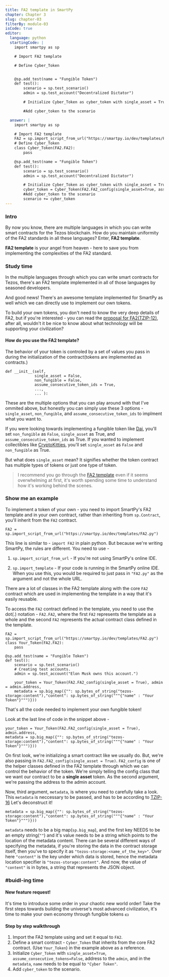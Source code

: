 ```yaml
---
title: FA2 template in SmartPy
chapter: Chapter 3
slug: chapter-03
filterBy: module-03
isCode: true
editor:
  language: python
  startingCode: |
    import smartpy as sp

    # Import FA2 template

    # Define Cyber_Token


    @sp.add_test(name = "Fungible Token")
    def test():
        scenario = sp.test_scenario()
        admin = sp.test_account("Decentralized Dictator")

        # Initialize Cyber_Token as cyber_token with single_asset = True

        #Add cyber_token to the scenario

  answer: |
    import smartpy as sp

    # Import FA2 template
    FA2 = sp.import_script_from_url("https://smartpy.io/dev/templates/FA2.py")
    # Define Cyber_Token
    class Cyber_Token(FA2.FA2):
        pass

    @sp.add_test(name = "Fungible Token")
    def test():
        scenario = sp.test_scenario()
        admin = sp.test_account("Decentralized Dictator")

        # Initialize Cyber_Token as cyber_token with single_asset = True
        cyber_token = Cyber_Token(FA2.FA2_config(single_asset=True, assume_consecutive_token_ids = False), admin = admin.address, metadata = sp.big_map({"": sp.bytes_of_string("tezos-storage:content"),"content": sp.bytes_of_string("""{"name" : "Cyber Token"}""")}))
        #Add cyber_token to the scenario
        scenario += cyber_token
---
```


### Intro

By now you know, there are multiple languages in which you can write smart contracts for the Tezos blockchain.
How do you maintain uniformity of the FA2 standards in all these languages?
Enter, **FA2 template**.

**FA2 template** is your angel from heaven - here to save you from implementing the complexities of the FA2 standard.

### Study time

In the multiple languages through which you can write smart contracts for Tezos, there's an FA2 template implemented in all of those languages by seasoned developers.

And good news! There's an awesome template implemented for SmartPy as well which we can directly use to implement our own tokens.

To build your own tokens, you don't need to know the very deep details of FA2, but if you're interested - you can read the [proposal for FA2(TZIP-12)](https://gitlab.com/tzip/tzip/-/blob/master/proposals/tzip-12/tzip-12.md), after all, wouldn't it be nice to know about what technology will be supporting your civilization?

#### How do you use the FA2 template?

The behavior of your token is controled by a set of values you pass in during the initialization of the contract(tokens are implemented as contracts.)

```python=
def __init__(self,
             single_asset = False,
             non_fungible = False,
             assume_consecutive_token_ids = True,
             ...,
             ... ):
```

These are the multiple options that you can play around with that I've ommited above, but honestly you can simply use these 3 options - `single_asset`, `non_fungible`, and `assume_consecutive_token_ids` to implment what you want to.

If you were looking towards implementing a fungible token like [Dai](https://decrypt.co/resources/dai-explained-guide-ethereum-stablecoin), you'll set `non_fungible` as `False`, `single_asset` as True, and `assume_consecutive_token_ids` as True.
If you wanted to implement collectibles like [CryptoKitties](https://www.cryptokitties.co/), you'll set `single_asset` as `False` and `non_fungible` as True.

But what does `single_asset` mean? It signifies whether the token contract has multiple types of tokens or just one type of token.

> I recommend you go through the [FA2 template](https://smartpy.io/ide?code=eJztPe2S28aR__UUc1DlREoktbu5JOW113WytPLt2fqItHZSUVQgCAyXyIIADYC7S@Wc8lvcn6Tqft2D3L2Jn@S6ez4wAwxAcHeVkx2xXBaXmOmZ6env6WncvXvn7l0G_52kZZ5F67CMsxR@wl9fc87KBWdPHx2wogzSKMgjFvF5nMbY6hDbfLYoy1Vx@PDhWVwmwWwSZsuH5bt4Jf43fjhLstnDZVCUPH@4yrNVVgRJQQ_H@wcPPzdGWmY5Z_wqWK4SXjyMsnC95GkZ4EgsKNvGKpZZGvHy4Tw4GBfLIC9Xm4efM5ir1SEoCl4Wk_K7kr_LCuoIA8A8snOejsMM1h6EZYFQHu6PLVgTnGK8XGV5yeSPLChYsZJTh_@e8TIYv8yzszxYLuP0jD3O0nl8ts4DA5mngMgpYNIP6eGUhQnMii2yJCoIy0uEsjKghCYUmoboUgE5vMPgAzvCfB83xfcHBU_mI_rZ@kR8tj7zl1nEG48YO2JPYVO4o1sB80i4T@jboVuapf58nZ7Fs6Q5Xnu3IIr85Rq2yIftSIs5z3t1y3kQBa6RRLfTfO3qNc_ykPtJsMnWZdG7V7FeISX42YrDvmR5v16APyBm3LSCh@syvuA@UZ4fw963jwXwsWEZJD6Om2z6jJUE7zY@ME6@8VdZnJZFB@YabQH9SRkDA6pOzT7Dwzv6x3huENah1RbpcLLc@MtgBbCK1QS@6AYcIG9pPovPfLOLYKBsReJgWo06ZcvgnAsOCpG8z3jKBcuwtTH_u0AmZ@skyKH9qmBxChIpiFg2ZzDSGH8bsQVPQ87iUoKENisu5GEFBTrgUCAOS67@UPKD8aCIeT6pEETLspjoyOIpa3lxYa1FwiyCCxguW8LKQOyAYCO6CM44m22M7pdZfo5CI0uBTIC2CYgQb3HEpnvT@qwsHj2yWNYAe5wSnxA0aDIWTeIkLjdq9TQIYC@e8An9MIdpGyDKRVAyomImqXgBCykzNuNsvz4rzctHmq1rJDBVv08VNQDeApbwsyDcAJCyRDTQoJecnXO@YkGerUEhGJuokDSDHV@AUCfUrdY5qCdeTKqWRp9vCp6PgzAEUMBTQY6wVyUQCQwuSejQaD4drKlDFOUcZPZ9vRdDNv6cZZdApMUClGAMCJ66R3wqd_GLYLZJYJ2gG8oszJIRzJ8DEiNEIoxSoURx7dSAAhPM8ghEqWr88tHjrwB3KcE@55tCbaRcRX1LbEF5ZAvO2uYgw8TzOBT8l_Pv1jEsnwVJAvMAEwBIg4_nOdA2IjznIUzNhIHkfRHkcYA4FiRyP4_PFiXo6OWs@PS@2lOLvoAAVgFoTV6KZUIvwgZ8hW4r3CsQ1zDvZYAM_s8kKMZF_I43WLUu3o8aEr8hkWRLEqNjKXKD5DIAxC6Qd8WEAME5H7HZuhRfgWoNSNKo4kCWAe7SOAxgq5BCAYSgZ76kxSScWvHlCjhwUNBTA5CSDYhIlBeXINPYtL6GKfLMlEhlWEfBFl3V9bhGuwFQLL@Is3XBLoDakSIkpZ3@4eSlTSsjFLuXgQki5SFwTpBvEIPExygQz7UEBmEKX5G0hARCSjclp5upTquuqltBiE6zS8BeDOCCiyBOkIA@rdGWAeZsHUccrbdLnF2M@4LWKqzCFAInczYtQU1PkWyjLL1Xwqp4BJgBjk2seTDA34j9aV2UtFycDQA3YAHtbiTpAEE3CLdpKxw5DAgD3u8WHKHhaNROynJoO5YAECs8CBdygoOUX@HkLNZTOgaN1ygogyY5NW26I4ehZwB9FAGCUsFPjPhJ67MgAsM4LkrBcTBzDRNgQdsSOsVAERtb_plUca9gsyBBOVCfqctwavy2pYtpP7U_bCFM0D2kV3784a_I6UCDyBk__vA3qehIUL9GF@TlBsVpxp7F4QJsKfQOmiDBOGsuCeVC@8RsmywPYpjR8VXIafhBwxb0HgdpmpWomC6AHXYezhtWW5ACiwHSPHBuvD72JbV_AB3G1MLqY1pYbb3MNlZn0xBq65zO7T5Nem7rSa1q45Xa1GkdL_NVk0ZfSx13ABAtGt3rqqEDQrYqGt271EEHKGiTBo7JNARWJ4wS2nid9N7WPeFbOrawhAVh6dnSQJIw_nNHRgYera_AVkYd9hhddy444tsgWfPCiAtUMRWQTjwB2V9pFGL4Z1@Py81KdgfqDEVblItoLoGKRVAiSgG2E6PGFDJQu@HjT8K1On0elHdkLOE4z7PcX6KiPeNt4QQZiRge2usVvwJM8cV@CKp_Hl9JjvY9DRk9HAm1GB4C5ZfrHHSL2ecBPNHtxfzBfEcU8YgaQj_xkb2F84iAvdMXXx0_9795_uT46cnz4ydeBQi8ufUczI0YkOpLFaChNQGdPH_9zdOnJ49Pjp@f@l88@vrR88fHBjSgVs0y9pyc03r@4tR_8fL41aPTF6_qUNAVaIBoh_K758cmCDWJAnAkebnCUhOEmsRrwNHrb16@fPHqlLCkKDFc5zmXBETkBc5NUIKWiSpdKzWqbeujE0ZEOM8SIODiUJL3dDrNwmCZ4HcCapgBf8YfGQN_YOmzQyZ9pU_Fr@VVcahawF9ZswVjirjhkfqqnwVL9NTgCQga@eP3LAHjAb9X32B@mhFhDYIrpEID@44ngF9yRUKQwKUwrCuXmFYEWrlYg5nEBccS37GTEu144ctbYT8AFQHiQF1eGhYYJ7eAVb4OkxJ9Ihn1C9yFmnq5Eadi5zNeapAkICTh6N7llSk3XpG_NsC9ED88EvvhiCyZH71LR8ySRlu6yQ3UImtoqfhqWZMODVjNX36biGZNW2bgwbK8Ef0r5gh_eGIO3nBota_@spBnY0lQ9S54UlMuZK@vgUQHct7DYevMWz4Dj2aAqwCQ5hKkVLDmbpOEgxKUKFHzog1o0s_QELglX0qqpJmMcGkGxAuxzNxGV9WUNq1oTBu6FHKOPr9a5YOLEWufjBRCL6SU9MmXmwqFi9xJEok0q_Ixpr9Yr8CT4Vq8F1PTt1f8aEO8TX50saFNWhYJkP7oojMzltHWpo1Fr8VzCERR68Cj@RFjqYkQSSomGzoI02UsEJiRXsxIz9OkUYuiFGJEzxa2MZCjQbc0deBoO3HmJnFKmtS6lghp@jWPzoBiz_nGoEsRmqvUMB0QBaB5E2rNBhisG1LMUZD4mJ2k7D64jipaiC4T@I4UMQvAR9TBqBBDJlOY6SoIz6cTq7PwisYiVG1CCMEjp@AEhhBxMhjdBF9aamTFFdVabokjDArAEeW2G73xV7HtNuJFa4PgDaFN4QxHH3ow6skB7U4mjAbOAwyAc@g489DtaC9iNWexwrZh3a6iJD8BsXNIRaa4@QPRXlDkUxkDC8CjAPdEWXmS3sA0ErGpautVGIW9lFE@hCIDfTqm7AwIR@KsF0Pf@ZKefFoFbxAKv4I_BJxlsFHdWEbm0jzmSVSnOJrzYVOQujWYlKNyBXUTQ9OdfO6EkddBqMaavZM4PQdvrrzkQG1amZABKWJZRJaC2TeyAYaF6VyB3Dk8WriPrinah_cRpVMp1f73PyvJBd_12cJUbJ5w_dD_ZKq7OCWRIX4wPTHYRMH_QIb@lPVqxlflMbqASS1JdnwD_DxtKELNBzdm@jhNW@zR5h5uVX_2p48ytD9tqrGjy3Bn7Yerht1wrnkXAUANDfQNe8mC0y82JS@aMteBeGMi4rR2UKKeOhJP9BKGIMaEGBF4RoqxmQt1xA6qHePLcqDdFHxj27ep@dZdH7onY6sQ@WjU3InrSXQJr79Ilx0qZIOcUfEWXvZDNjR8o2MGtFHtvd4KLKxhg_WQOV9mF3zXUSOe7DZyJS8Kf8mXMxlG2WFITdUlbkYJ9lUx6Dv88I72zEnw@9n80MDAdyAx@@ig3Wz5Vju9KXFMIWPMq1hhqLZrYuTeWaO2TVd0pJXChCo8TOzlNzmtqXir@cu@uALZzJKSRpB2V@yi4TvDE0Qx7GN5IjSwJm7hpzZ1OTXLP29ddcXvzcUVuDo1Ha8ipVPaMmRhHw_T_k5e5TOQ4vjv6zIHm3ZUaYR223dLnF5Hdc2gkX00KfZ9xNTBocz8KYc9VFYlabTwBUtFeqMSRSiNTQRVgnqAjxxumYkuNSs3sOthA4FMzOVuXyh2cblCIixVIe_Gc6uUam2f5EjdQafaHupZbV@ganpHW82OY_0CWq@AM4H1wXWYYYrENA3KKa4VnVs6glJpRsIQJl8E7VXjYAqkeE69wawOy3UAhuwARwNQw6k8gZpob_or8IVk4kUzXwA8oPk6kY55LhoGYbgmC57jkQqTRyqF9K9f1jIhtjlIlHiA4@IY6sBHOEcgPjlmhcCDQeVW6PQalRgUYYbBZVwu8Dy5Qic49MOJJW5Ahdye6U55KVss2P5nhoIkPDyiRbTHIHrDII9iwMSkhYxhNwd7_cxeADso3REv23BCKiWb4uI2FgUjAxHE881AwmVHR@wCFAJtx_jkCWz8IlsnEaYNGfA8OwgtO9MqKL3yalDNkz1g@52SVPXGRV5Ua7asoNteuNIKF@wzBbmniLAMNHO6khjs6d7iXCXEXuSU8HSgl1Ulh5@ok1zB4ZLtlfGhAtR29gDlZwWpzPsAPjYC0CpN9VIeG1PCKrA4BmJjCtjhAAiUmPzwDukOC_xAJcOMRG6TispXlEnckWLW4NFRlVCFknpi5eAMVT@tXAXASQRWDuyMSO1qROEcHZRKI4MEZ2u0TCMnWKvn8I6dZq_y62frGBPsgyqhFnM4kWzOUEoCkq3TOYzOBClpDyvXSMc5xdEeCqN0AbiiPEY8s1Bgckz2WsThojrCL2TGcB7TfldXKWgwNueXMrIVyhwBnFcUqR@z5RLoZs4DILQqsjNmv0PFpIOxQFhCObzB0K5hJU_fDtQtiMvLy4m8wjCJs4cRv3iYc6AHpKfJolwmd60ciKEAiFnHWgWZidPrgvQepgAFIh_BzDUN8BhYQLDJWOR0KcVIOl8mLVJkD3hBmRMFGaSCGdgqAeWGtyUoRorpqrizYoBiA5NaopmAjQS@BbBqdkIXBlrhKk08LpTZuw4XesVTTz72D_YO9vZ@vXfg450Vf_bJ_q_nvzzwpoc0iJHXCNs_1vdDUjkxbHMG_ImbGJcqpkrpj29gtlkRw9I31Q65LtEMybSp4FWZ4UJLZDO@mVhXQ3KODKxEzHCLaq_MyBG7f59fQSdf7shOGR_cTCWBNlZqycDoP7T7ZUYAEbqZ8cQ@vUgKmP3oh46epWH14DUK48@OXok@2YA@1THH1nG0M6eH0r909J1Zp_3481EtA8DdGfSdrfC2JKaJiapDU2opnDNDDgxsANZgcpgteVc6EXSeBGcDr9Ha6wWzJSVrG3Az29CmV5XY6KN8WsbvSEz4Cb_gCeYtPeHzALp@DSq2luiFTGSHFuQpyVHDT3IFTFVg1Dy6MD1RR8in2BG0iwDbh6i8iKMmS4rEoVoPEO6@mliTqybCC6j1UVLG8BDtBjXhU8VPRJbov9pkqYWaxRE1i4bwpK0a9hexfQXICFCZ0WBopHI0bZKRixcbIQPZl3xBI0NKgLBIVeZW@WQuHOnWE0p5MBsqcFekMFQzTIhqEMHdanXllTSF2Odsb8QqQeydvnr0_PXT41f@i6f@H45fvah5EvjpfbjZxCqMW4Ulj3BozzxGPqxuIX0GE@sxdmdGatssuiMUMsEQdt4y6yo7dzhk_7ENhL1_R6zqvLVvk6vsmLUwrTUf9koUavmYs7wJHL26mwAxaMMRBrY_FcE2zYmJlW85bNJQ0zFrrOZDIJSb44CyRR0IMHw3TU9CQleec9_d6JxFPSHXMRe6@CJlEdjue@L2C8bXFugxpNllc6tg_iAHbCE2dO8oyUuV92HbZkJZWSxg0eAWUdaKEwOpYrA3ehJvJ@o043NMWFPuaDt@O7HrzFJ2oBg_ZdaJBVq332f9PdZGRBwUPobXWlfWB9DYwFHbbiiFYIAyiFisuoU2nNOQXapJPDB2qm0SWyRK6yB1w07tRduaO4dagQrttn5m@vypzf65y4S1Q6k0Sx6kIlQuO4q0DvyZdHZR3IrhZJyKNQ_sqq64gLm_yjO86efLw7EB_Fvb3S4yh9YTeUqLX92k3kc6Wr3b2PcmonEbZbeQtcGCdZqzqNpFWSLBy82x1ZlPK5VXh7s9GuPHOMCu5UFWu2RGA3snYTgBqucjfYzcAbCZqdXYHTcffkSj@anQuGdl7spD8SQLgwTPucU5Oh50yzCtOvrGQhCDBtNbQkHHeF0zluDU6Xlv67Tvkb8l2LRviZFXkueEJIqIDPaGI3OyhpuazefhAnjav4j55WC1zrms12GfMpu3kEh6GdzveR5dSInlFRKj_ZQhWBn9j9BHxIDieP9gAp2cYrl2YvHdqDOlo1dKnU1UdKXMfLwlIaVC8o1E@62I9euK9EoudMtloItODV6_btARx2gGKFrzdb4VVRSau4uhMjMLshlMNUIcTXyJ3K7@EIbtiW_djr4MggjstERU6ENxfdEMyAZjNVg8oQAbBU8u8jO3ZSVOA_Iz0WXgmWjxqCuA7LAxNeUNoN1EssxOMQH8bPc23UYyTaERU1An1jeMJugFXatjr_RKd99uN6W@YzVK_KlumpEsefMo0LW3jt1s91jbBjoqPQFfB3GCuzlwCFz3fdahVK6y2gv8R3UHgrw0CjKJQ1WssIK3VWac6f6UpbM@W6hDW1H@AQHK9FHp1rRmm8@yLBmIeinvdyI1kpLprERVW@dVHQHaUNShoHEQuOtIOhegIlOrf7eGQ7XlGq4jVL@VxewTmeaMQDEJ8CZeaJtb8NFNAnoQ0Wz7esVQ72Wd0p13LRCszvSMV@mLtaV2TRj6GBmP53bOz80mrKbz5hyjIxfmhJd4wNhzltT2FjF6F1MoRFWecMHDc8q1I@SmWLJrxkP8zi75PXlFhkBWiWe9z0yqyUnn5XrnJbXx2guVNMZTV6mP2D6M9vzpqRpKPoCB9r22iMlfHAd8dra84D59JHitA4MaZlo9UHP2oSg_g3TByssYvNICS3AQDK@fi6EQJN2cxjRsarZwYFtbxvI7gOweAer2LTCSae2xOVRLlcUGMGfEspZc1baCurdVX3rNGKN4ZucUG7Df1EC@bTvepmk3qUaXEbATzZoNjfNp2bRKZDYkVjVsm4Tt4f3XgAihBj_aAQD9_ZXMe2@U22LfvDrR94PP4gueigZGbStRiU3neVVpaTKLLtqkwTIOxzhZTDnmy6pinQayzIqSzRN@RdUiw0UWK7ulPlXTS4WpVDElh99cFzh0CRY6sQcgFduPKlx5DRYqLfKBf96alzHuVPoEL_lUHTfLGdZWxPI9IyrRsQS7ytyQf6NiIFUqHKIJc9Aqyvn31y@esxlenVD3MCvEGHciMAKWUP0Tc213YZvFkbAI0C9VcS92SeUQMbk@SPC22EYn2vHIAuGpaXvskMxDnIqfzWUm3cD7ReSxX1SLs5Hs4dJbeuKjenOBsZYO4mGF9@_RhK_YaOCwVkYO_hppK2HUtGxHlVE3YgYj7sKJVM9TSu668Qd0_SUvqcifqL4nMl6CXN6OjmkpjoKDNYYww0S2GjXzl@t6ZLhbQDHKAP8COrBpUbqFyqPiXNedCeRN@JMn6MdQJ5Ngd@HkjjNnGH@3hVQYuLV7BMZE4RsS3WBvxFqQrjo5XdfGequuE3WDerDjgs0rN85d2_FOT_u2kDCcmD23LHcLAdijeVb1SKO4HI@83TAC5rtVXGvEvlvzfNMSDKVnLfrCvIBWD1hvtVN3vFsu@jgvmO9UvafPrfHt6vR9ZRwRtncNMslOO0eXRL@mIW1o8a05zaQyrPPwrzmWAS1QrgMxiuLa9er7FvftLnAoKbUSDVEWYiKeoRbwQwc8dJaDl71EXjo49gOMHKmc@aEutybjSoZpp2HolPBYXHgoZbC0s5SvDSano60MU3WkpRJQjTS6gVTm6xCjV5TQRKXA12Sn6Etx9m0sc50tTshPCTeier5EDnQAv7h03AvUyFHXGfAShKgzZ0KDX@ex6M@vsL48RgVlGTlxjvfrdmwiNDSyhLF@xN40MWscFFoPR3Xjme5dOlrUDQlXG9Nqcj2vttf11BDv@vFbB79tU3R1bNh_P2Bv5Iqr_tYotK@HWOQe9iGPqdomZajtOEpDmv3ZKd@EeX3IvKvxKlkX4_Iy89ySEMz4IsxjonLo0K40vIpLqDoPiTQ6_VJ1gu8VzKglDDTmtQNjpIuTYDmLArp6DIoLr_VMOvr8Mf1j2vH4scjEk@aAekcB3SiStE5@Jyi3dhgxCutlXIjbRuzxo1f_818__vDf7h4tcSMPlwaobHlnBg1j@cUFNG5urPr8mXnaOxtLdqeFQC@Jvytwi7CU6QH73gnmbeNXu131XF@HmmFN@LrXqO4pwcgqLogxsLsg5ZKEbpCSkxUhwYsLW3Pgu2xS40uL5JiL5nQ6QsCiOAKBGoetUQV5H2rU3KMHQGbB5HwSTAQB7O0fjOS8JMVO3CT1QE4Aj1rikF7koSW7LrRpvTGHPPno0EFaDyxUAeQahQ_ryNGXq4ksPDXzMd4NG@O__@K9rfcJ1uUCDCsnHXmv@Yw9oxcXVe8oKvhsIl5mNMnys8@9FnKQ4BdgtKyA7FCg9HstklcHQQIMKdYUaPVGRbbOQxylKdTAIM0SgRG5d16TqgEE5gRJUdZzqhN4bE_3@_q8QGKTTBCs6pictpyb58HCvh5n8J9sNFaJPp6pfuovg0BbRnXWHVwrznnIwaLIccWieZqNF1l27mwtDia2tG0gwNxZJwIsZgCebrSI4rAcvBmAYwc2Q1CWdC@YjGdw2SmqeI4GVhSrB0NEjuf7HklzeHROV1jP2T8dsXviCtK9t8OWaVff9B2qKvjmWULOG9lCrwKpgjyTbVZ_h4ehj8@kXVc_NhT@gqrgfYo5a_o2t1XRG0gPTMi8fpe7YXXScLONCN9S_RgRYJWvYFHEwvD6trzGq7Lbxrj8yHq3iLqCTMZRQS_bAZk8y9aygjD5gkXztS9FyFMsFa6OdSaTyRBLH7NBOCeY7I31zrWdrg2DNx_4uDZfDeMPdZmJb0GukKGN2Op9M9VsoalGo7W6ld4kqwGMChNZ4yUrZxy5cosFh0M7omgdyGsRAFsuouWcRq8FrYwzF2Nahjd6gvYNVehM8QgL9gsD0yK8qNdLxTuX4jUdWBgg5eZl6sm2iRGFKbdgpwyzjkzJvkuUmVzYvS2PywHhwRH10NnNigG_rN7vhR4T5tW@ljSnS@oTk4lyhYBW@f6WPH5X8aF16T@b_YmHVPuFrqPPEOZlQO@duYiLdZBAT_EGnrhQ_IRAsjTB@gsnT46Jjz7rYJjPgRtkURHiEy1qwReKxEVTFQWrDpJ0Y_lmAcNqqXWs_jDCitjT3F2JJRGZspjVqBOoxcRif4Cl@7V0Y89hWNBRtvXk6FhiMTu0J5B4RTzUoHY1tHyTlnpdG0iy4ycHv_rV_idYB3GMJ0EFrKJELY_COUaJaLh_JKSNlUhwA@@RKc2NQ2DYRHWNpdYBHxgNZ9mMMVfDV9kMHH_PXIwIJEVxsUoCQVfqBWFNtE8WBzCYfOw58IbO2@ANLWwkpjvCyRgKNdxHrfXoYFC7h999mIkHTkqbwq6s82SgzTD5uk20wzyX66TQLDIfgnolXU1SwKzhvsODb89RAFZ78eSF9ZOIO7kRd4KvxwgS9iymV4e58LcaeKeNdwQt6TU0@3t78uB07x5xMG36xIACT_f8ZSTwO7FPBq1JqvfU4FB0n5_9ged1R14dsEHDA_uJOBbD_l_teawNkxNKdVHvjjsS1KCTFDqjp_q4G9bc3dIgEbn63tcI9oaTfJ0OVFqYMpkaW4I7dyoN5UIgHd9@90U2c2ygXLpOubcm0_ShoGntZjYVnFd15HdAmV7gVTOk1vUpjKJpOCQw624D2h9j567T3dqeXv1rpvrb@qYiBh2b6rorCZthppXAn_VEG3s_YIrG3cIj9snerQ1k7kJ9mH3HMB_J7vbIrj@A97aI_X8o3rEAER@xMWwk_m__vXNUfXAY94H8nzG4EU_pqJjfrvmfodMjNO0pvqjDVtr7Oyvt10B2aSQgtqvtvVa1vd9fbfcm6usq7f1dlPZ@t9KGlgfXtICei9PA00XO@XVQevA@UXqwG0oPdkHpQV876JdAx1iGaCwybpRNhJYQGkR1H@T96KadZexNNdM1lKH9@TB00we0jP3hW8dCKJH9IktgEKCaZEOuP53TzClMh4k4szGRRjMK_JFo7I_F3lvUPCCnxet5QRl2XwRFHLKX@qhCRKZczitKCBQGMqVdV5IiyUA@K@VKfHSbGp8PQ0bc2iJuvIbtJDvC5ORYn4C0UCMF0ugCmybGIN1QfsRHMmx@fmZk@H4U1c9Y17x3xu2yLY_x4odmWEuBlFnGlutw8ZFnmx_T7bo51_bZv36it3GyTIfxj9XrS_CLZQqos1UAa5@1ho4gAG26bOAMouvRL@KcXpMgMezKpGGYTAO7os4pfdl2oEYYTvgVnqFax4WmoSTPF8fZ3FwRHZXlZ3QaXfiwet@oc6UOzKkqSDF0hRLomk1bpR37PTBq6u4su_bjz9aE8wYu1HxbuhgntuhW1w9rvSHmTac@Zim7C3Lol9IQOlrZ3MBgK2rVto3qmaWNl27VYlId@muXvvs36HtQrfyti9pk8EstsX5g3RKEJmNeZcnbl3EpZWC_ZzUTk79F1qYsHX4ZqBRNHonU5DSrbhFIqPXLuSa7ojRQtcCxsgLjqA3UpUDrOOywBY6kkEYlmje7CTFHrrd1ONe56vqSJ1vWjCmDe7Lui14_Zphed5Etw@GGKQJgjvNb_GSrPdeJsepWL3qbrfa7mtevYmerg67mB22IEgfKMDd8f9k@_u_gbTtOK3tfZIxq11Nhqm1DWvHaEFV4p1yWJbLr7YwQQK2EUMt1XlZdy@lhcFjv_dvvbmuJMIeg_cnM_mC4kyVJazMIQZMhEQO@ErYlGgHsh@l_bfTXaV3ix2333b6VSejZ0dKkhdyutYmfKip9XQjXdBTxU1_PVpra_rnV9TTCbfipEy9MuifpWm7QF9lM0@3flV6vRTS3Qa0f2u7u99zdVuuCFunY7IMtQdOP4qn35_9jww96b7jIH0KlJGqmoX0b51pL3qp5Ui8u96Hp@K0Wyk9gAd1Gip1BQcvrJelrNgrWbcC86X8UKfCzF_vylIzekKYdrA_ON9kqjC222fugPJP3Nff9LSxvnabSuhwMv2cfSZl2Hbu3d488knv79_4xbLwbn1_g52Znj_iphcHdYD7isPOzu8jc2yojUS9aYpKigu0pBSaYn0xUZwfZ2WiwXSBdwzilO0dNtAtjVUVOPqK9He3y7otCfFUayIV3Wy9Y0SqhG1AhKJLfG_ci@o_qwfh8GOrhZ@JX3xYOb64eYEUFq0IoAZZ@pMRozeUotHoyzIduXx_8nXREX1GFMskKX9WF1kdBtfvnA2Kyj9vT_Px_bM9BCzO6rijrGg_syySbBQk7Ti_iPEupLNRLcYWc54XxmnlR_FW@exzf8L1O45BOo@lAG0_fV5tykaVMlNZRxf@xPzeAk1yECRX6BrouMTs12unr6mHOaZT6u@tl_d8FRzBYvYkq86CsEcVo8b68eN18y@j0XiJavL9SCx5AWx_aYElcccFcnPCX@cYqkZcVEwn1jezxFnMqvBJEYr34iMzRQWnZB8QcLe8WGGSV36n9KGdKP4u3PDcK@qsmtOYmktW9eTWKxnLFyhGfrc_8ZRbhZZgG1rzqMWg44TtUdG_ehHL2Nhs4@pvXqp39zQaO_s3XgjuhNJs5YGFB4qBtHuoh9CPdWHUD6yLkvqiKWTj7Wi2aABrVeZx4rDVqgtmhDqADQR2dHTNulLNzz7nRrAmq8ZZzJ6Tmi9ab29f@vvR@IKvXq9uwdQGd1@p9KD_@8NdlEKc__vA3s1COLO0YMnxWVfLKOVasu@AsBXE1B3mHpekyzLlKx6rsRSlL8@hcp1meXWKtf5lkNLmD5YpAOK8SlJe6apHv4xU23xcsrotsuKSA0B8y16uJjSxNEBtVPwSkEXFo8RuNYQgSS36I7bVrelAB3dUkTn25rmEnvJpMuQWINSkjSoQ6RUeNOvXnJqMbckXS1Y3A1eVNnQ9uZc6NPR25xNR7GbpbjrmiV_S5Ic25JNr7Gaqd7m57JJds_fsMZIrea49IfWTxIKP0p18G@RkvqaYP_e6N7FIyLvG3zVK_pSoz1seo7KMSqL3y3f6zTx4_Oy6L3y9_@durR795unz2zcFvF7@5elesv_z9t7PwSU5vlfw_sZ8NBQ--) even if it seems overwhelming at first, it's worth spending some time to understand how it's working behind the scenes.

### Show me an example

To implement a token of your own - you need to import SmartPy's FA2 template and in your own contract, rather than inheriting from `sp.Contract`, you'll inherit from the `FA2` contract.

```python=
FA2 = sp.import_script_from_url("https://smartpy.io/dev/templates/FA2.py")
```

This line is similar to - `import FA2` in plain python.
But because we're writing SmartPy, the rules are different.
You need to use -

1. `sp.import_script_from_url` - If you're not using SmartPy's online IDE.

2. `sp.import_template` - If your code is running in the SmartPy online IDE. When you use this, you would be required to just pass in `"FA2.py"` as the argument and not the whole URL.

There are a lot of classes in the FA2 template along with the core `FA2` contract which are used in implementing the template in a way that it's easily reusable.

To access the `FA2` contract defined in the template, you need to use the dot(.) notation - `FA2.FA2`, where the first `FA2` represents the template as a whole and the second `FA2` represents the actual contract class defined in the template.

```python=
FA2 = sp.import_script_from_url("https://smartpy.io/dev/templates/FA2.py")
class Your_Token(FA2.FA2):
    pass

@sp.add_test(name = "Fungible Token")
def test():
    scenario = sp.test_scenario()
    # Creating test accounts.
    admin = sp.test_account("Elon Musk owns this account.")

    your_token = Your_Token(FA2.FA2_config(single_asset = True), admin = admin.address,
    metadata = sp.big_map({"": sp.bytes_of_string("tezos-storage:content"),"content": sp.bytes_of_string("""{"name" : "Your Token"}""")}))
```

That's all the code needed to implement your own fungible token!

Look at the last line of code in the snippet above -

```python=
your_token = Your_Token(FA2.FA2_config(single_asset = True), admin.address,
metadata = sp.big_map({"": sp.bytes_of_string("tezos-storage:content"),"content": sp.bytes_of_string("""{"name" : "Your Token"}""")}))
```

On first look, we're initializing a smart contract like we usually do.
But, we're also passing in `FA2.FA2_config(single_asset = True)`. `FA2_config` is one of the helper classes defined in the FA2 template through which we can control the behavior of the token.
We're simply telling the config class that we want our contract to be a **single asset** token.
As the second argument, we're passing the address to the admin account.

Now, third argument, `metadata`, is where you need to carefully take a look. This `metadata` is neccessary to be passed, and has to be according to [TZIP-16](https://gitlab.com/tzip/tzip/-/blob/master/proposals/tzip-16/tzip-16.md)
Let's deconstruct it!

```
metadata = sp.big_map({"": sp.bytes_of_string("tezos-storage:content"),"content": sp.bytes_of_string("""{"name" : "Your Token"}""")}))
```

`metadata` needs to be a big map(`sp.big_map`), and the first key NEEDS to be an empty string(`""`) and it's value needs to be a string which points to the location of the metadata content.
There can be several different ways of specifying the metadata, if you're storing the data in the contract storage itself, then you've to specify it as `"tezos-storage:<name_of_the_key>"`. Over here `"content"` is the key under which data is stored, hence the metadata location specifier is `"tezos-storage:content"`.
And now, the value of `"content"` is in bytes, a string that represents the JSON object.

### #buidl-ing time

#### New feature request!

It's time to introduce some order in your chaotic new world order!
Take the first steps towards building the universe's most advanced civilization, it's time to make your own economy through fungible tokens 💵

#### Step by step walkthrough

1. Import the FA2 template using and set it equal to `FA2`.
2. Define a smart contract - `Cyber_Token` that inherits from the core FA2 contract. (Use `Your_Token`) in the example above as a reference.
3. Initialize `Cyber_Token` with `single_asset=True`, `assume_consecutive_tokens=False`, address to the `admin`, and in the `metadata`, `name` needs to be equal to `"Cyber Token"`.
4. Add `cyber_token` to the scenario.
